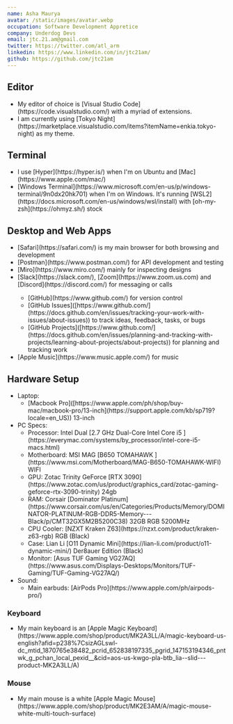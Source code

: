 ```yaml
---
name: Asha Maurya
avatar: /static/images/avatar.webp
occupation: Software Development Appretice
company: Underdog Devs
email: jtc.21.am@gmail.com
twitter: https://twitter.com/atl_arm
linkedin: https://www.linkedin.com/in/jtc21am/
github: https://github.com/jtc21am
---
```


## Editor

<ul>
  <li>
    My editor of choice is [Visual Studio Code](https://code.visualstudio.com/) with a myriad of
    extensions.
  </li>
  <li>
    I am currently using [Tokyo Night](https://marketplace.visualstudio.com/items?itemName=enkia.tokyo-night) as my theme.
  </li>
</ul>

## Terminal

<ul>
  <li>I use [Hyper](https://hyper.is/) when I'm on Ubuntu and [Mac](https://www.apple.com/mac/)</li>
  <li>
    [Windows Terminal](https://www.microsoft.com/en-us/p/windows-terminal/9n0dx20hk701) when I'm on
    Windows. It's running [WSL2](https://docs.microsoft.com/en-us/windows/wsl/install) with
    [oh-my-zsh](https://ohmyz.sh/) stock
  </li>
</ul>

## Desktop and Web Apps

<ul>
  <li>[Safari](https://safari.com/) is my main browser for both browsing and development</li>
  <li>[Postman](https://www.postman.com/) for API development and testing</li>
  <li>[Miro](https://www.miro.com/) mainly for inspecting designs</li>
  <li>[Slack](https://slack.com/), [Zoom](https://www.zoom.us.com) and [Discord](https://discord.com/) for messaging or calls</li>
<ul>
  <li>[GitHub](https://www.github.com/) for version control</li>
  <li>[GitHub Issues]([https://www.github.com/](https://docs.github.com/en/issues/tracking-your-work-with-issues/about-issues)) to track ideas, feedback, tasks, or bugs</li>
  <li>[GitHub Projects]([https://www.github.com/](https://docs.github.com/en/issues/planning-and-tracking-with-projects/learning-about-projects/about-projects)) for planning and tracking work</li>
</ul>
  <li>[Apple Music](https://www.music.apple.com/) for music</li>
</ul>

## Hardware Setup

<ul>
  <li>
    Laptop:
    <ul>
      <li>
        [Macbook Pro]([https://www.apple.com/ph/shop/buy-mac/macbook-pro/13-inch](https://support.apple.com/kb/sp719?locale=en_US)) 13-inch
      </li>
    </ul>
  </li>
  <li>
    PC Specs:
    <ul>
      <li>Processor: Intel Dual [2.7 GHz Dual-Core Intel Core i5
        ](https://everymac.com/systems/by_processor/intel-core-i5-macs.html)</li>
      <li>
        Motherboard: MSI MAG [B650 TOMAHAWK
        ](https://www.msi.com/Motherboard/MAG-B650-TOMAHAWK-WIFI) WIFI
      </li>
      <li>
        GPU: Zotac Trinity GeForce [RTX
        3090](https://www.zotac.com/us/product/graphics_card/zotac-gaming-geforce-rtx-3090-trinity)
        24gb
      </li>
      <li>
        RAM: Corsair [Dominator
        Platinum](https://www.corsair.com/us/en/Categories/Products/Memory/DOMINATOR-PLATINUM-RGB-DDR5-Memory---Black/p/CMT32GX5M2B5200C38)
        32GB RGB 5200MHz
      </li>
      <li>CPU Cooler: [NZXT Kraken Z63](https://nzxt.com/product/kraken-z63-rgb) RGB (Black)</li>
      <li>
        Case: Lian Li [O11 Dynamic Mini](https://lian-li.com/product/o11-dynamic-mini/) Der8auer
        Edition (Black)
      </li>
      <li>
        Monitor: [Asus TUF Gaming
        VG27AQ](https://www.asus.com/Displays-Desktops/Monitors/TUF-Gaming/TUF-Gaming-VG27AQ/)
      </li>
    </ul>
  </li>
  <li>
    Sound:
    <ul>
      <li>Main earbuds: [AirPods Pro](https://www.apple.com/ph/airpods-pro/)</li>
    </ul>
  </li>
</ul>

### Keyboard

<ul>
  <li>
    My main keyboard is an [Apple Magic Keyboard](https://www.apple.com/shop/product/MK2A3LL/A/magic-keyboard-us-english?afid=p238%7CsizAGLswl-dc_mtid_1870765e38482_pcrid_652838197335_pgrid_147153194346_pntwk_g_pchan_local_pexid__&cid=aos-us-kwgo-pla-btb_lia--slid---product-MK2A3LL/A)
  </li>
</ul>

### Mouse

<ul>
  <li>
    My main mouse is a white [Apple Magic Mouse](https://www.apple.com/shop/product/MK2E3AM/A/magic-mouse-white-multi-touch-surface)
  </li>
</ul>
